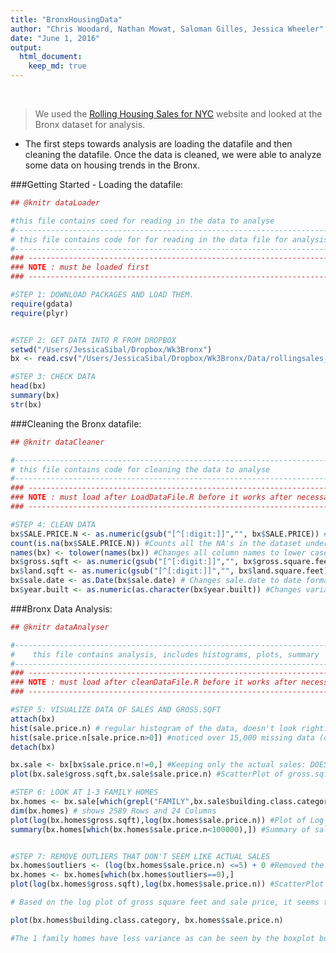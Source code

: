 ```yaml
---
title: "BronxHousingData"
author: "Chris Woodard, Nathan Mowat, Saloman Gilles, Jessica Wheeler"
date: "June 1, 2016"
output: 
  html_document:
    keep_md: true
---
```


<br>

>We used the [Rolling Housing Sales for NYC](http://www1.nyc.gov/home/search/index.page?search-terms=Rolling+sales+update) website and looked at the Bronx dataset for analysis.

* The first steps towards analysis are loading the datafile and then cleaning the datafile.  Once the data is cleaned, we were able to analyze some data on housing trends in the Bronx.

###Getting Started - Loading the datafile:
```r

## @knitr dataLoader

#this file contains coed for reading in the data to analyse
#---------------------------------------------------------------------------------------
# this file contains code for for reading in the data file for analysis               --
#---------------------------------------------------------------------------------------
### ------------------------------------------------------------------------------------
### NOTE : must be loaded first                                                       --
### ------------------------------------------------------------------------------------

#STEP 1: DOWNLOAD PACKAGES AND LOAD THEM.
require(gdata)
require(plyr)


#STEP 2: GET DATA INTO R FROM DROPBOX
setwd("/Users/JessicaSibal/Dropbox/Wk3Bronx")
bx <- read.csv("/Users/JessicaSibal/Dropbox/Wk3Bronx/Data/rollingsales_bronx.csv",skip=4,header=TRUE)
```

```r
#STEP 3: CHECK DATA
head(bx)
summary(bx)
str(bx)
```



###Cleaning the Bronx datafile:
```r
## @knitr dataCleaner

#---------------------------------------------------------------------------------------
# this file contains code for cleaning the data to analyse                            --
#---------------------------------------------------------------------------------------
### ------------------------------------------------------------------------------------
### NOTE : must load after LoadDataFile.R before it works after necessary libraries   --
### ------------------------------------------------------------------------------------

#STEP 4: CLEAN DATA
bx$SALE.PRICE.N <- as.numeric(gsub("[^[:digit:]]","", bx$SALE.PRICE)) #Changes SALE.PRICE to numeric, and cleans it up creating a new variable
count(is.na(bx$SALE.PRICE.N)) #Counts all the NA's in the dataset under SALE.PRICE.N
names(bx) <- tolower(names(bx)) #Changes all column names to lower case
bx$gross.sqft <- as.numeric(gsub("[^[:digit:]]","", bx$gross.square.feet)) #Gets rid of leading digits
bx$land.sqft <- as.numeric(gsub("[^[:digit:]]","", bx$land.square.feet)) #Gets rid of leading digits
bx$sale.date <- as.Date(bx$sale.date) # Changes sale.date to date format in R
bx$year.built <- as.numeric(as.character(bx$year.built)) #Changes variable to numeric from factor

```


###Bronx Data Analysis:
```r
## @knitr dataAnalyser

#---------------------------------------------------------------------------------------
#    this file contains analysis, includes histograms, plots, summary                 -- 
#---------------------------------------------------------------------------------------
### ------------------------------------------------------------------------------------
### NOTE : must load after cleanDataFile.R before it works after necessary libraries  --
### ------------------------------------------------------------------------------------

#STEP 5: VISUALIZE DATA OF SALES AND GROSS.SQFT
attach(bx)
hist(sale.price.n) # regular histogram of the data, doesn't look right.
hist(sale.price.n[sale.price.n>0]) #noticed over 15,000 missing data (or NA's) for sales.price.n
detach(bx)

bx.sale <- bx[bx$sale.price.n!=0,] #Keeping only the actual sales: DOESNT GET RID OF NA's, NOT ZEROES IN DATA SET, THEY ARE DASHES (-)
plot(bx.sale$gross.sqft,bx.sale$sale.price.n) #ScatterPlot of gross.sqft (on x-axis) vs sale.price.n (on y-axis)

#STEP 6: LOOK AT 1-3 FAMILY HOMES
bx.homes <- bx.sale[which(grepl("FAMILY",bx.sale$building.class.category)),] 
dim(bx.homes) # shows 2589 Rows and 24 Columns
plot(log(bx.homes$gross.sqft),log(bx.homes$sale.price.n)) #Plot of Log transform of gross.sqft and sale.price.n
summary(bx.homes[which(bx.homes$sale.price.n<100000),]) #Summary of sale.price.n below $100,000


#STEP 7: REMOVE OUTLIERS THAT DON'T SEEM LIKE ACTUAL SALES
bx.homes$outliers <- (log(bx.homes$sale.price.n) <=5) + 0 #Removed the log data that was less than 5
bx.homes <- bx.homes[which(bx.homes$outliers==0),] 
plot(log(bx.homes$gross.sqft),log(bx.homes$sale.price.n)) #ScatterPlot of Log gross.sqft vs sale.price.n with outliers removed

# Based on the log plot of gross square feet and sale price, it seems that Gross square footage is not a good indicator of sale price based on the spread of the data.

plot(bx.homes$building.class.category, bx.homes$sale.price.n)

#The 1 family homes have less variance as can be seen by the boxplot but they have a lot of outliers as well.  The 1-family homes could encompass low or wealthy areas in cities which could account for all of the outliers observed.  In the 2-family and 3-family homes, there is a bit more variance as the spread of the data is larger. 
```

